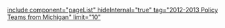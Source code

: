 [[include component="pageList" hideInternal="true" tag="2012-2013 Policy Teams from Michigan" limit="10"]]